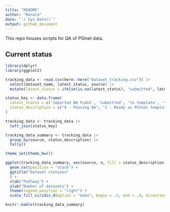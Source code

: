 ```yaml
---
title: "README"
author: "Renata"
date: "`r Sys.Date()`"
output: github_document
---
```


This repo houses scripts for QA of PSInet data.

## Current status

```r
library(dplyr)
library(ggplot2)

tracking_data <- read.csv(here::here("dataset_tracking.csv")) |>
  select(dataset_name, latest_status, source) |>
  mutate(latest_status = ifelse(is.na(latest_status), "submitted", latest_status))

status_key <- data.frame(
  latest_status = c('imported NO FLAGS', 'submitted', 'to template', 'to_template', 'to template with flags', 'imported WITH FLAGS'),
  status_description = c("4 - Passing QA", "2 - Ready as PSInet template", "2 - Ready as PSInet template", "2 - Ready as PSInet template", "1 - Obtained from SFN", "3 - QA flags")
)

tracking_data <- tracking_data |>
  left_join(status_key)

tracking_data_summary <- tracking_data |>
  group_by(source, status_description) |>
  tally()

theme_set(theme_bw())

```

```r

ggplot(tracking_data_summary, aes(source, n, fill = status_description)) +
  geom_col(position = "stack") +
  ggtitle("Dataset statuses"
  ) +
  xlab("Pathway") +
  ylab("Number of datasets") +
  theme(legend.position = "right") +
  scale_fill_viridis_d(option = "mako", begin = .2, end = .9, direction = -1)

knitr::kable(tracking_data_summary)

```
